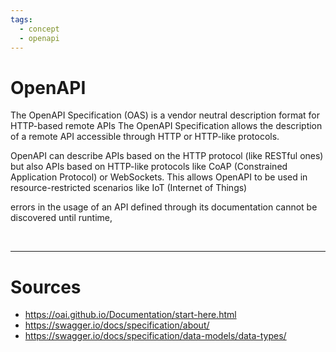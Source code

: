 ```yaml
---
tags:
  - concept
  - openapi
---
```


# OpenAPI

The OpenAPI Specification (OAS) is a vendor neutral description format for HTTP-based remote APIs
The OpenAPI Specification allows the description of a remote API accessible through HTTP or HTTP-like protocols.

OpenAPI can describe APIs based on the HTTP protocol (like RESTful ones) but also APIs based on HTTP-like protocols like CoAP (Constrained Application Protocol) or WebSockets. This allows OpenAPI to be used in resource-restricted scenarios like IoT (Internet of Things)

errors in the usage of an API defined through its documentation cannot be discovered until runtime,

<br />

---

# Sources

- https://oai.github.io/Documentation/start-here.html
- https://swagger.io/docs/specification/about/
- https://swagger.io/docs/specification/data-models/data-types/